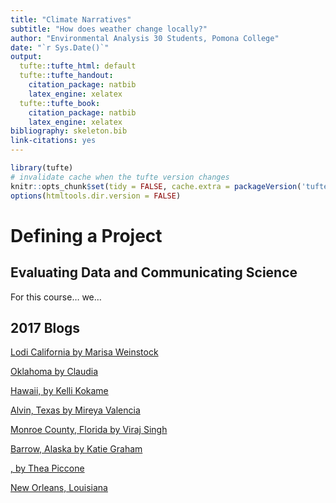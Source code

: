 ```yaml
---
title: "Climate Narratives"
subtitle: "How does weather change locally?"
author: "Environmental Analysis 30 Students, Pomona College"
date: "`r Sys.Date()`"
output:
  tufte::tufte_html: default
  tufte::tufte_handout:
    citation_package: natbib
    latex_engine: xelatex
  tufte::tufte_book:
    citation_package: natbib
    latex_engine: xelatex
bibliography: skeleton.bib
link-citations: yes
---
```


```r
library(tufte)
# invalidate cache when the tufte version changes
knitr::opts_chunk$set(tidy = FALSE, cache.extra = packageVersion('tufte'))
options(htmltools.dir.version = FALSE)
```

# Defining a Project

## Evaluating Data and Communicating Science

For this course... we...

## 2017 Blogs

[Lodi California by Marisa Weinstock](Weinstock_Blog.html)

[Oklahoma by Claudia](Claudia_s_Blog_Post.html)

[Hawaii, by Kelli Kokame](Kokame_Blog.html)

[Alvin, Texas by Mireya Valencia](Valencia_blog.html)

[Monroe County, Florida by Viraj Singh](SinghBlog.html)

[Barrow, Alaska by Katie Graham](Graham_Blog.html)

[, by Thea Piccone](Piccone_Blog.html)

[New Orleans, Louisiana](??)
